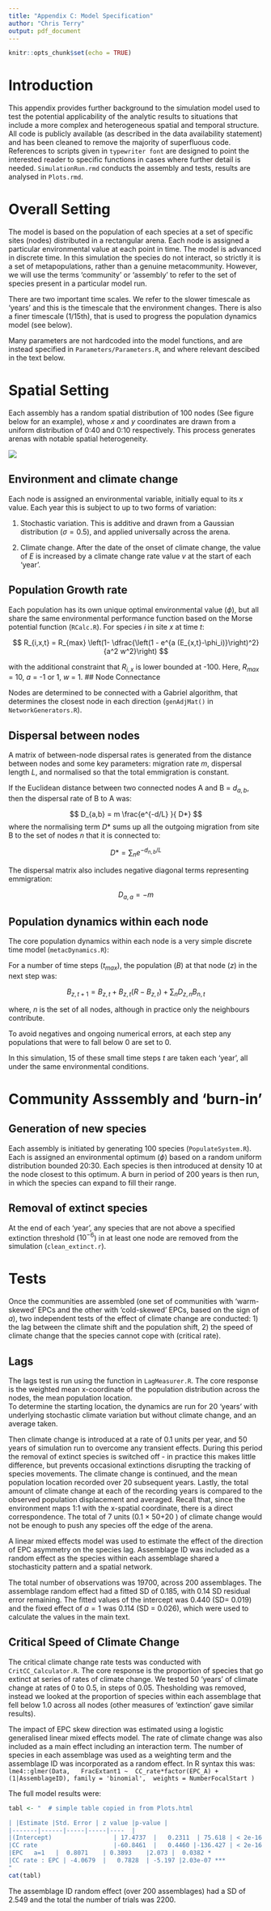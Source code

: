 ```yaml
---
title: "Appendix C: Model Specification"
author: "Chris Terry"
output: pdf_document
---
```


```r
knitr::opts_chunk$set(echo = TRUE)
```

# Introduction 

This appendix provides further background to the simulation model used to test the potential applicability of the analytic results to situations that include a more complex and heterogeneous spatial and temporal structure. All code is publicly available (as described in the data availability statement) and has been cleaned to remove the majority of superfluous code. References to scripts given in `typewriter font` are designed to point the interested reader to specific functions in cases where further detail is needed. `SimulationRun.rmd` conducts the assembly and tests, results are analysed in `Plots.rmd`. 

# Overall Setting

The model is based on the population of each species at a set of specific sites (nodes) distributed in a rectangular arena. Each node is assigned a particular environmental value at each point in time. The model is advanced in discrete time. In this simulation the species do not interact, so strictly it is a set of metapopulations, rather than a genuine metacommunity. However, we will use the terms 'community' or 'assembly' to refer to the set of species present in a particular model run. 

There are two important time scales. We refer to the slower timescale as 'years' and this is the timescale that the environment changes. There is also a finer timescale (1/15th), that is used to progress the population dynamics model (see below).

Many parameters are not hardcoded into the model functions, and are instead specified in `Parameters/Parameters.R`, and where relevant descibed in the text below.


# Spatial Setting

Each assembly has a random spatial distribution of 100 nodes (See figure below for an example), whose $x$ and $y$ coordinates are drawn from a uniform distribution of 0:40 and 0:10 respectively. This process generates arenas with notable spatial heterogeneity.  

![](Figures/SimpleArenaPlot.png)


## Environment and climate change

Each node is assigned an environmental variable, initially equal to its $x$ value. Each year this is subject to up to two forms of variation:

1. Stochastic variation. This is additive and drawn from a Gaussian distribution ($\sigma = 0.5$), and applied universally across the arena.

2. Climate change. After the date of the onset of climate change, the value of $E$ is increased by a climate change rate value $v$ at the start of each 'year'. 


## Population Growth rate 

Each population has its own unique optimal environmental value ($\phi$), but all share the same environmental performance function based on the Morse potential function (`RCalc.R`). For species $i$ in site $x$ at time $t$: 


$$  R_{i,x,t} =  R_{max} \left(1- \dfrac{\left(1 - e^{a (E_{x,t}-\phi_i)}\right)^2}{a^2 w^2}\right) $$

with the additional constraint that $R_{i,x}$ is lower bounded at -100. Here, $R_{max}$ = 10, $a$ = -1 or 1, $w$ = 1. 
## Node Connectance 

Nodes are determined to be connected with a Gabriel algorithm, that determines the closest node in each direction (`genAdjMat()` in `NetworkGenerators.R`).


## Dispersal between nodes

A matrix of between-node dispersal rates is generated from the distance between nodes and some key parameters: migration rate $m$, dispersal length $L$, and normalised so that the total emmigration is constant.

If the Euclidean distance between two connected nodes A and B = $d_{a,b}$, then the dispersal rate of B to A was:

$$ D_{a,b}  = m \frac{e^{-d/L}   }{ D*} $$
where the normalising term $D*$ sums up all the outgoing migration from site B to the set of nodes $n$ that it is connected to: 

$$ D* =   \sum_{n}{  e^{-d_{n,b}/L} }   $$

The dispersal matrix also includes negative diagonal terms representing emmigration:       
      
 $$ D_{a,a} = -m$$     
    

## Population dynamics within each node

The core population dynamics within each node is a very simple discrete time model (`metacDynamics.R`):

For a number of time steps ($t_{max}$), the population ($B$) at that node ($z$) in the next step was:
  
  $$ B_{z,t+1} = B_{z,t} + B_{z,t}(R -  B_{z,t} ) + \sum_n D_{z,n}B_{n,t} $$
  
where, $n$ is the set of all nodes, although in practice only the neighbours contribute. 
  
To avoid negatives and ongoing numerical errors, at each step any populations that were to fall below 0 are set to 0.

In this simulation, 15 of these small time steps $t$ are taken each 'year', all under the same environmental conditions. 
 

# Community Asssembly and 'burn-in' 

## Generation of new species 

Each assembly is initiated by generating 100 species (`PopulateSystem.R`). Each is assigned an environmental optimum ($\phi$) based on a random uniform distribution bounded 20:30. Each species is then introduced at density 10 at the node closest to this optimum.  A burn in period of 200 years is then run, in which the species can expand to fill their range. 

## Removal of extinct species

At the end of each 'year', any species that are not above a specified extinction threshold ($10^{-6}$) in at least one node are removed from the simulation (`clean_extinct.r`). 

# Tests

Once the communities are assembled (one set of communities with 'warm-skewed' EPCs and the other with 'cold-skewed' EPCs, based on the sign of $a$), two independent tests of the effect of climate change are conducted: 1) the lag between the climate shift and the population shift, 2) the speed of climate change that the species cannot cope with (critical rate).

## Lags

The lags test is run using the function in `LagMeasurer.R`. The core response is the weighted mean x-coordinate of the population distribution across the nodes, the mean population location.  
To determine the starting location, the dynamics are run for 20 'years' with underlying stochastic climate variation but without climate change, and an average taken. 

Then climate change is introduced at a rate of 0.1 units per year, and 50 years of simulation run to overcome any transient effects. During this period the removal of extinct species is switched off - in practice this makes little difference, but prevents occasional extinctions disrupting the tracking of species movements. The climate change is continued, and the mean population location recorded over 20 subsequent years. Lastly, the total amount of climate change at each of the recording years is compared to the observed population displacement and averaged. Recall that, since the environment maps 1:1 with the x-spatial coordinate, there is a direct correspondence. The total of 7 units (0.1 $\times$ 50+20 ) of climate change would not be enough to push any species off the edge of the arena.

A linear mixed effects model was used to estimate the effect of the direction of EPC asymmetry on the species lag.  Assemblage ID was included as a random effect as the species within each assemblage shared a stochasticity pattern and a spatial network. 
  
The total number of observations was 19700, across 200 assemblages. The assemblage random effect had a fitted SD of 0.185, with 0.14 SD residual error remaining. The fitted values of the intercept was 0.440 (SD= 0.019) and the fixed effect of $a = 1$ was 0.114 (SD = 0.026), which were used to calculate the values in the main text. 


## Critical Speed of Climate Change

The critical climate change rate tests was conducted with `CritCC_Calculator.R`. The core response is the proportion of species that go extinct at series of rates of climate change. We tested 50 'years' of climate change at rates of 0 to 0.5, in steps of 0.05. Thesholding was removed, instead we looked at the proportion of species within each assemblage that fell below 1.0 across all nodes (other measures of 'extinction' gave similar results).

The impact of EPC skew direction was estimated using a logistic generalised linear mixed effects model. The rate of climate change was also included as a main effect including an interaction term. The number of species in each assemblage was used as a weighting term and the assemblage ID was incorporated as a random effect. In R syntax this was: `lme4::glmer(Data,   FracExtant1 ~  CC_rate*factor(EPC_A) + (1|AssemblageID), family = 'binomial',  weights = NumberFocalStart ) `

The full model results were:

```r
tabl <- "  # simple table copied in from Plots.html

| |Estimate |Std. Error | z value |p-value |   
|-------|------|-----|-----|----  |
|(Intercept)                 | 17.4737  |   0.2311  | 75.618 | < 2e-16 ***
|CC rate                     |-60.8461  |   0.4460 |-136.427 | < 2e-16 ***
|EPC   a=1   |  0.8071    | 0.3893    |2.073 |  0.0382 *  
|CC rate : EPC | -4.0679  |   0.7828  | -5.197 |2.03e-07 ***
"
cat(tabl) 
```

The assemblage ID random effect (over 200 assemblages) had a SD of 2.549 and the total the number of trials was 2200.



